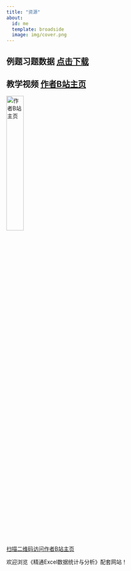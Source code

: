 ```yaml
---
title: "资源"
about:
  id: me
  template: broadside
  image: img/cover.png
---
```


:::{#me}


## 例题习题数据 [点击下载]()

## 教学视频 [作者B站主页](https://space.bilibili.com/590872906) 

<a href="https://space.bilibili.com/590872906" target="_blank"> <img src="bili_up.JPG" alt="作者B站主页" style="width: 30%;"/> <br> 扫描二维码访问作者B站主页</a>


:::

欢迎浏览《精通Excel数据统计与分析》配套网站！